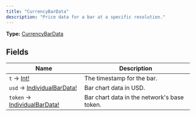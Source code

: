 ```yaml
---
title: "CurrencyBarData"
description: "Price data for a bar at a specific resolution."
---
```


**Type:** [CurrencyBarData](/api-reference/types/currencybardata)

## Fields

| Name | Description |
|------|-------------|
| `t` → [Int!](/api-reference/types/int) | The timestamp for the bar. |
| `usd` → [IndividualBarData!](/api-reference/types/individualbardata) | Bar chart data in USD. |
| `token` → [IndividualBarData!](/api-reference/types/individualbardata) | Bar chart data in the network's base token. |

